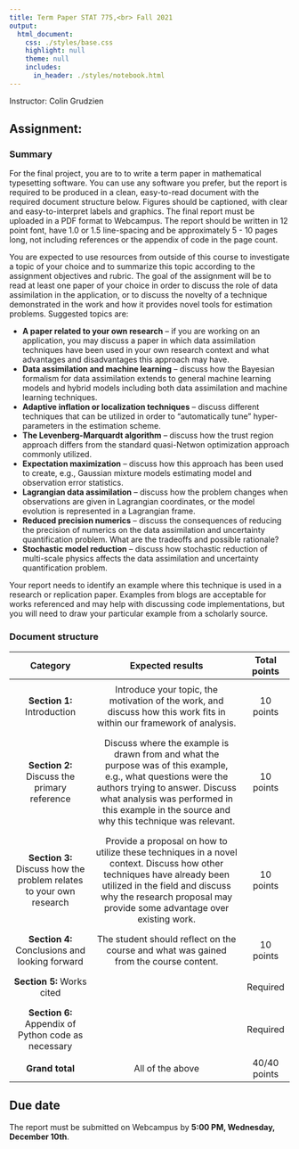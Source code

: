 ```yaml
---
title: Term Paper STAT 775,<br> Fall 2021
output:
  html_document:
    css: ./styles/base.css
    highlight: null
    theme: null
    includes:
      in_header: ./styles/notebook.html
---
```


Instructor: Colin Grudzien<br>

## Assignment:

### Summary

For the final project, you are to to write a term paper in mathematical typesetting software.  You can use any software you prefer, but the report is required to be produced in a clean, easy-to-read document with the required document structure below.  Figures should be captioned, with clear and easy-to-interpret labels and graphics.  The final report must be uploaded in a PDF format to Webcampus.  The report should be written in 12 point font, have 1.0 or 1.5 line-spacing and be approximately 5 - 10 pages long, not including references or the appendix of code in the page count.  

You are expected to use resources from outside of this course to investigate a topic of your choice and to summarize this topic according to the assignment objectives and rubric.  The goal of the assignment will be to read at least one paper of your choice in order to discuss the role of data assimilation in the application, or to discuss the novelty of a technique demonstrated in the work and how it provides novel tools for estimation problems.  Suggested topics are:
<ul>
  <li>__A paper related to your own research__ -- if you are working on an application, you may discuss a paper in which data assimilation techniques have been used in your own research context and what advantages and disadvantages this approach may have.</li> 
  <li>__Data assimilation and machine learning__ -- discuss how the Bayesian formalism for data assimilation extends to general machine learning models and hybrid models including both data assimilation and machine learning techniques.</li>
  <li>__Adaptive inflation or localization techniques__ -- discuss different techniques that can be utilized in order to "automatically tune" hyper-parameters in the estimation scheme.</li>
  <li>__The Levenberg-Marquardt algorithm__ -- discuss how the trust region approach differs from the standard quasi-Netwon optimization approach commonly utilized.</li>
  <li>__Expectation maximization__ -- discuss how this approach has been used to create, e.g., Gaussian mixture models estimating model and observation error statistics.</li>
  <li>__Lagrangian data assimilation__ -- discuss how the problem changes when observations are given in Lagrangian coordinates, or the model evolution is represented in a Lagrangian frame.</li>
  <li>__Reduced precision numerics__ -- discuss the consequences of reducing the precision of numerics on the data assimilation and uncertainty quantification problem.  What are the tradeoffs and possible rationale?</li>
  <li>__Stochastic model reduction__ -- discuss how stochastic reduction of multi-scale physics affects the data assimilation and uncertainty quantification problem.</li>
</ul>

Your report needs to identify an example where this technique is used in a research or replication paper.  Examples from blogs are acceptable for works referenced and may help with discussing code implementations, but you will need to draw your particular example from a scholarly source.

### Document structure


<table class="minimalistBlack" style="text-align:center">
<thead>
<tr>
  <th>Category</th>
  <th>Expected results</th>
  <th>Total points</th>
</tr>
</thead>
<tr>
<td style="padding:8px;"> __Section 1:__  Introduction </td>
<td style="padding:8px;">Introduce your topic, the motivation of the work, and discuss how this work fits in within our framework of analysis.</td>
<td style="padding:8px;">10 points</td>
</tr>
<tr>
<td style="padding:8px;">__Section 2:__ Discuss the primary reference </td>
<td style="padding:8px;"> Discuss where the example is drawn from and what the purpose was of this example, e.g., what questions were the authors trying to answer.  Discuss what analysis was performed in this example in the source and why this technique was relevant.</td>
<td style="padding:8px;">10 points</td>
</tr>
<tr>
<td style="padding:8px;">__Section 3:__ Discuss how the problem relates to your own research</td>
<td style="padding:8px;"> Provide a proposal on how to utilize these techniques in a novel context.  Discuss how other techniques have already been utilized in the field and discuss why the research proposal may provide some advantage over existing work.</td>
<td style="padding:8px;">10 points</td>
</tr>
<tr>
<td style="padding:8px;"> __Section 4:__ Conclusions and looking forward</td>
<td style="padding:8px;">The student should reflect on the course and what was gained from the course content.</td>
<td style="padding:8px;">10 points</td>
</tr>
<tr>
<td style="padding:8px;"> __Section 5:__ Works cited</td>
<td style="padding:8px;"></td>
<td style="padding:8px;">Required</td>
</tr>
<tr>
<td style="padding:8px;"> __Section 6:__ Appendix of Python code as necessary</td>
<td style="padding:8px;"></td>
<td style="padding:8px;">Required</td>
</tr>
 
<tr>
<td><strong> Grand total</strong>
<td>All of the above</td>
<td> 40/40 points</td>
</tr>
</table>

## Due date
The report must be submitted on Webcampus by __5:00 PM, Wednesday, December 10th__.
